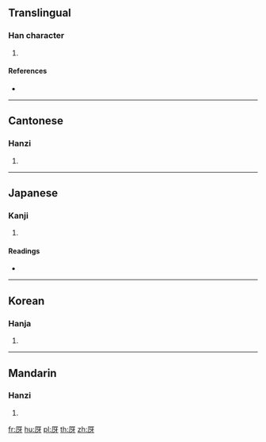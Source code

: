 ==Translingual==

===Han character===
{{Han char|rn=27|rad=厂|as=04|sn=6|four=71241|canj=MMVH|ids=⿸厂牙}}

# {{defn|Han|sort=厂04}}

====References====
* {{Han ref|kx=0160.300|dkj=02907|dj=0367.160|hdz=10069.090|uh=538A|ud=21386|bh=C9C4|bd=51652}}

----

==Cantonese==

===Hanzi===
{{yue-hanzi|jyut=|y=a2}}

# {{defn|lang=yue|sort=厂04}}

----

==Japanese==

===Kanji===
{{ja-kanji|grade=|rs=厂04}}

# {{defn|lang=ja|sort=厂04}}

====Readings====
* {{ja-readings|on=[[か]] (ka), [[げ]] (ge)|kun=[[くいちがう]] (kuichigau)}}

----

==Korean==

===Hanja===
{{ko-hanja|hangeul=아|rv=a|mr=a}}

# {{defn|lang=ko|sort=厂04}}

----

==Mandarin==

===Hanzi===
{{cmn-hanzi|pin=[[yǎ]] ([[ya3]])|wg=ya<sup>3</sup>}}

# {{defn|lang=cmn|sort=厂04}}

[[fr:厊]]
[[hu:厊]]
[[pl:厊]]
[[th:厊]]
[[zh:厊]]